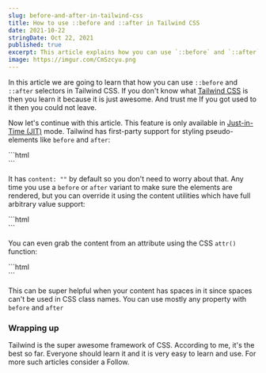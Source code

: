 ```yaml
---
slug: before-and-after-in-tailwind-css
title: How to use ::before and ::after in Tailwind CSS
date: 2021-10-22
stringDate: Oct 22, 2021
published: true
excerpt: This article explains how you can use `::before` and `::after` selectors in Tailwind CSS
image: https://imgur.com/CmSzcyu.png
---
```


In this article we are going to learn that how you can use `::before` and `::after` selectors in Tailwind CSS. If you don't know what [Tailwind CSS](https://tailwindcss.com/) is then you learn it because it is just awesome. And trust me If you got used to it then you could not leave.

Now let's continue with this article. This feature is only available in [Just-in-Time (JIT)](https://tailwindcss.com/docs/just-in-time-mode) mode. Tailwind has first-party support for styling pseudo-elements like `before` and `after`:

<CodeTitle title="index.html" />
```html
<div
  class="before:absolute before:bg-blue-500 after:flex after:bg-blue-300"
></div>
```

It has `content: ""` by default so you don't need to worry about that. Any time you use a `before` or `after` variant to make sure the elements are rendered, but you can override it using the content utilities which have full arbitrary value support:

<CodeTitle title="index.html" />
```html
<div class="before:content-['hello'] before:block ..."></div>
```

You can even grab the content from an attribute using the CSS `attr()` function:

<CodeTitle title="index.html" />
```html
<div
  before="hello world"
  class="before:content-[attr(before)] before:block ..."
></div>
```

This can be super helpful when your content has spaces in it since spaces can't be used in CSS class names. You can use mostly any property with `before` and `after`

### Wrapping up

Tailwind is the super awesome framework of CSS. According to me, it's the best so far. Everyone should learn it and it is very easy to learn and use. For more such articles consider a Follow.
